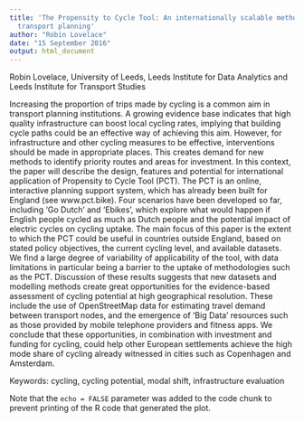 ```yaml
---
title: 'The Propensity to Cycle Tool: An internationally scalable method for sustainable
  transport planning'
author: "Robin Lovelace"
date: "15 September 2016"
output: html_document
---
```


Robin Lovelace, University of Leeds, Leeds Institute for Data Analytics and Leeds Institute for Transport Studies

Increasing the proportion of trips made by cycling is a common aim in transport planning institutions. A growing evidence base indicates that high quality infrastructure can boost local cycling rates, implying that building cycle paths could be an effective way of achieving this aim. However, for infrastructure and other cycling measures to be effective, interventions should be made in appropriate places. This creates demand for new methods to identify priority routes and areas for investment. In this context, the paper will describe the design, features and potential for international application of Propensity to Cycle Tool (PCT). The PCT is an online, interactive planning support system, which has already been built for England (see www.pct.bike). Four scenarios have been developed so far, including 'Go Dutch' and 'Ebikes', which explore what would happen if English people cycled as much as Dutch people and the potential impact of electric cycles on cycling uptake. The main focus of this paper is the extent to which the PCT could be useful in countries outside England, based on stated policy objectives, the current cycling level, and available datasets. We find a large degree of variability of applicability of the tool, with data limitations in particular being a barrier to the uptake of methodologies such as the PCT. Discussion of these results suggests that new datasets and modelling methods create great opportunities for the evidence-based assessment of cycling potential at high geographical resolution. These include the use of OpenStreetMap data for estimating travel demand between transport nodes, and the emergence of ‘Big Data’ resources such as those provided by mobile telephone providers and fitness apps. We conclude that these opportunities, in combination with investment and funding for cycling, could help other European settlements achieve the high mode share of cycling already witnessed in cities such as Copenhagen and Amsterdam.

Keywords: cycling, cycling potential, modal shift, infrastructure evaluation

Note that the `echo = FALSE` parameter was added to the code chunk to prevent printing of the R code that generated the plot.
